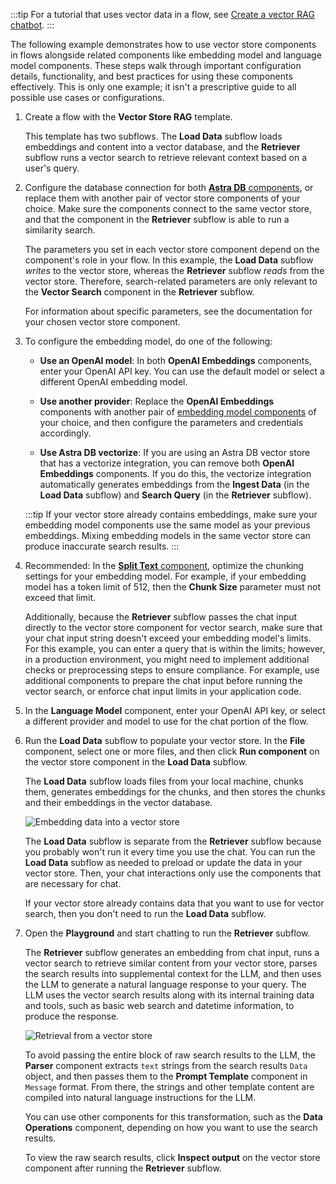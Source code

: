 :::tip
For a tutorial that uses vector data in a flow, see [Create a vector RAG chatbot](/chat-with-rag).
:::

The following example demonstrates how to use vector store components in flows alongside related components like embedding model and language model components.
These steps walk through important configuration details, functionality, and best practices for using these components effectively.
This is only one example; it isn't a prescriptive guide to all possible use cases or configurations.

1. Create a flow with the **Vector Store RAG** template.

    This template has two subflows.
    The **Load Data** subflow loads embeddings and content into a vector database, and the **Retriever** subflow runs a vector search to retrieve relevant context based on a user's query.

2. Configure the database connection for both [**Astra DB** components](/bundles-datastax#astra-db), or replace them with another pair of vector store components of your choice.
Make sure the components connect to the same vector store, and that the component in the **Retriever** subflow is able to run a similarity search.

    The parameters you set in each vector store component depend on the component's role in your flow.
    In this example, the **Load Data** subflow _writes_ to the vector store, whereas the **Retriever** subflow _reads_ from the vector store.
    Therefore, search-related parameters are only relevant to the **Vector Search** component in the **Retriever** subflow.

    For information about specific parameters, see the documentation for your chosen vector store component.

3. To configure the embedding model, do one of the following:

    * **Use an OpenAI model**: In both **OpenAI Embeddings** components, enter your OpenAI API key.
    You can use the default model or select a different OpenAI embedding model.

    * **Use another provider**: Replace the **OpenAI Embeddings** components with another pair of [embedding model components](/components-embedding-models) of your choice, and then configure the parameters and credentials accordingly.

    * **Use Astra DB vectorize**: If you are using an Astra DB vector store that has a vectorize integration, you can remove both **OpenAI Embeddings** components.
    If you do this, the vectorize integration automatically generates embeddings from the **Ingest Data** (in the **Load Data** subflow) and **Search Query** (in the **Retriever** subflow).

    :::tip
    If your vector store already contains embeddings, make sure your embedding model components use the same model as your previous embeddings.
    Mixing embedding models in the same vector store can produce inaccurate search results.
    :::

4. Recommended: In the [**Split Text** component](/components-processing#split-text), optimize the chunking settings for your embedding model.
For example, if your embedding model has a token limit of 512, then the **Chunk Size** parameter must not exceed that limit.

    Additionally, because the **Retriever** subflow passes the chat input directly to the vector store component for vector search, make sure that your chat input string doesn't exceed your embedding model's limits.
    For this example, you can enter a query that is within the limits; however, in a production environment, you might need to implement additional checks or preprocessing steps to ensure compliance.
    For example, use additional components to prepare the chat input before running the vector search, or enforce chat input limits in your application code.

5. In the **Language Model** component, enter your OpenAI API key, or select a different provider and model to use for the chat portion of the flow.

6. Run the **Load Data** subflow to populate your vector store.
In the **File** component, select one or more files, and then click <Icon name="Play" aria-hidden="True" /> **Run component** on the vector store component in the **Load Data** subflow.

    The **Load Data** subflow loads files from your local machine, chunks them, generates embeddings for the chunks, and then stores the chunks and their embeddings in the vector database.

    ![Embedding data into a vector store](/img/vector-store-document-ingestion.png)

    The **Load Data** subflow is separate from the **Retriever** subflow because you probably won't run it every time you use the chat.
    You can run the **Load Data** subflow as needed to preload or update the data in your vector store.
    Then, your chat interactions only use the components that are necessary for chat.

    If your vector store already contains data that you want to use for vector search, then you don't need to run the **Load Data** subflow.

7. Open the **Playground** and start chatting to run the **Retriever** subflow.

    The **Retriever** subflow generates an embedding from chat input, runs a vector search to retrieve similar content from your vector store, parses the search results into supplemental context for the LLM, and then uses the LLM to generate a natural language response to your query.
    The LLM uses the vector search results along with its internal training data and tools, such as basic web search and datetime information, to produce the response.

    ![Retrieval from a vector store](/img/vector-store-retrieval.png)

    To avoid passing the entire block of raw search results to the LLM, the **Parser** component extracts `text` strings from the search results `Data` object, and then passes them to the **Prompt Template** component in `Message` format.
    From there, the strings and other template content are compiled into natural language instructions for the LLM.

    You can use other components for this transformation, such as the **Data Operations** component, depending on how you want to use the search results.

    To view the raw search results, click <Icon name="TextSearch" aria-hidden="True" /> **Inspect output** on the vector store component after running the **Retriever** subflow.